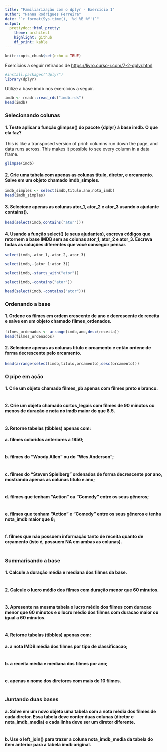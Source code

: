 ```yaml
---
title: "Familiarização com o dplyr - Exercício 1"
author: "Hanna Rodrigues Ferreira"
date: "`r format(Sys.time(), '%d %B %Y')`"
output: 
  prettydoc::html_pretty:
    theme: architect
    highlight: github
    df_print: kable
---
```


```r
knitr::opts_chunk$set(echo = TRUE)
```

Exercícios a seguir retirados de <https://livro.curso-r.com/7-2-dplyr.html>

```r
#install.packages("dplyr")
library(dplyr)
```

Utilize a base imdb nos exercícios a seguir.



```r
imdb <- readr::read_rds("imdb.rds")
head(imdb)
```

### Selecionando colunas

#### 1. Teste aplicar a função glimpse() do pacote {dplyr} à base imdb. O que ela faz?

This is like a transposed version of print: columns run down the page, and data runs across. This makes it possible to see every column in a data frame.

```r
glimpse(imdb)
```


#### 2. Crie uma tabela com apenas as colunas titulo, diretor, e orcamento. Salve em um objeto chamado imdb_simples.

```r
imdb_simples <- select(imdb,titulo,ano,nota_imdb)
head(imdb_simples)
```

#### 3. Selecione apenas as colunas ator_1, ator_2 e ator_3 usando o ajudante contains().

```r
head(select(imdb,contains("ator")))
```

#### 4. Usando a função select() (e seus ajudantes), escreva códigos que retornem a base IMDB sem as colunas ator_1, ator_2 e ator_3. Escreva todas as soluções diferentes que você conseguir pensar.

```r

select(imdb,-ator_1,-ator_2,-ator_3)

select(imdb,-(ator_1:ator_3))

select(imdb,-starts_with("ator"))

select(imdb,-contains("ator"))

```

```r

head(select(imdb,-contains("ator")))

```

### Ordenando a base

#### 1. Ordene os filmes em ordem crescente de ano e decrescente de receita e salve em um objeto chamado filmes_ordenados.

```r

filmes_ordenados <- arrange(imdb,ano,desc(receita))
head(filmes_ordenados)

```

#### 2. Selecione apenas as colunas titulo e orcamento e então ordene de forma decrescente pelo orcamento.

```r

head(arrange(select(imdb,titulo,orcamento),desc(orcamento)))

```

### O pipe em ação

#### 1. Crie um objeto chamado filmes_pb apenas com filmes preto e branco.

```r



```

#### 2. Crie um objeto chamado curtos_legais com filmes de 90 minutos ou menos de duração e nota no imdb maior do que 8.5.

```r



```

#### 3. Retorne tabelas (tibbles) apenas com:

#### a. filmes coloridos anteriores a 1950;

```r



```

#### b. filmes do “Woody Allen” ou do “Wes Anderson”;

```r



```

#### c. filmes do “Steven Spielberg” ordenados de forma decrescente por ano, mostrando apenas as colunas titulo e ano;

```r



```

#### d. filmes que tenham “Action” ou “Comedy” entre os seus gêneros;

```r



```

#### e. filmes que tenham “Action” e “Comedy” entre os seus gêneros e tenha nota_imdb maior que 8;

```r



```

#### f. filmes que não possuem informação tanto de receita quanto de orçamento (isto é, possuem NA em ambas as colunas).

```r



```

### Summarisando a base

#### 1. Calcule a duração média e mediana dos filmes da base.

```r



```

#### 2. Calcule o lucro médio dos filmes com duração menor que 60 minutos.

```r



```

#### 3. Apresente na mesma tabela o lucro médio dos filmes com duracao menor que 60 minutos e o lucro médio dos filmes com duracao maior ou igual a 60 minutos.

```r



```

#### 4. Retorne tabelas (tibbles) apenas com:

#### a. a nota IMDB média dos filmes por tipo de classificacao;

```r



```

#### b. a receita média e mediana dos filmes por ano;

```r



```

#### c. apenas o nome dos diretores com mais de 10 filmes.

```r



```

### Juntando duas bases

#### a. Salve em um novo objeto uma tabela com a nota média dos filmes de cada diretor. Essa tabela deve conter duas colunas (diretor e nota_imdb_media) e cada linha deve ser um diretor diferente.

```r



```

#### b. Use o left_join() para trazer a coluna nota_imdb_media da tabela do item anterior para a tabela imdb original.

```r



```

